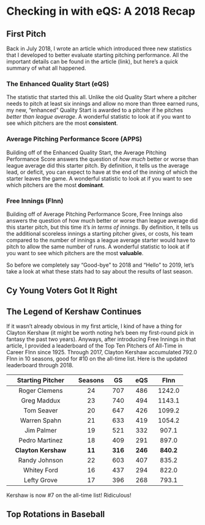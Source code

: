 # Checking in with eQS: A 2018 Recap

## First Pitch

Back in July 2018, I wrote an article which introduced three new statistics that I developed to better evaluate starting pitching performance. All the important details can be found in the article (link), but here’s a quick summary of what all happened.

### The Enhanced Quality Start (eQS)

The statistic that started this all. Unlike the old Quality Start where a pitcher needs to pitch at least six innings and allow no more than three earned runs, my new, “enhanced” Quality Start is awarded to a pitcher if he pitches *better than league average*. A wonderful statistic to look at if you want to see which pitchers are the most **consistent**.

### Average Pitching Performance Score (APPS)

Building off of the Enhanced Quality Start, the Average Pitching Performance Score answers the question of *how much* better or worse than league average did this starter pitch. By definition, it tells us the average lead, or deficit, you can expect to have at the end of the inning of which the starter leaves the game. A wonderful statistic to look at if you want to see which pitchers are the most **dominant**.

### Free Innings (FInn)

Building off of Average Pitching Performance Score, Free Innings also answers the question of how much better or worse than league average did this starter pitch, but this time it’s *in terms of innings*. By definition, it tells us the additional scoreless innings a starting pitcher gives, or costs, his team compared to the number of innings a league average starter would have to pitch to allow the same number of runs. A wonderful statistic to look at if you want to see which pitchers are the most **valuable**.

So before we completely say “Good-bye” to 2018 and “Hello” to 2019, let’s take a look at what these stats had to say about the results of last season.

## Cy Young Voters Got It Right

## The Legend of Kershaw Continues

If it wasn’t already obvious in my first article, I kind of have a thing for Clayton Kershaw (it might be worth noting he’s been my first-round pick in fantasy the past two years). Anyways, after introducing Free Innings in that article, I provided a leaderboard of the Top Ten Pitchers of All-Time in Career FInn since 1925. Through 2017, Clayton Kershaw accumulated 792.0 FInn in 10 seasons, good for #10 on the all-time list. Here is the updated leaderboard through 2018.

| Starting Pitcher | Seasons |  GS  |  eQS  |  FInn
:-----------------:|:-------:|:----:|:-----:|:------:
Roger Clemens      |  24     |  707 |  486  | 1242.0
Greg Maddux        |  23     |  740 |  494  | 1143.1
Tom Seaver         |  20     |  647 |  426  | 1099.2
Warren Spahn       |  21     |  633 |  419  | 1054.2
Jim Palmer         |  19     |  521 |  332  | 907.1
Pedro Martinez     |  18     |  409 |  291  | 897.0
**Clayton Kershaw**    |  **11**     |  **316** |  **246**  | **840.2**
Randy Johnson      |  22     |  603 |  407  | 835.2
Whitey Ford        |  16     |  437 |  294  | 822.0
Lefty Grove        |  17     |  396 |  268  | 793.1

Kershaw is now #7 on the all-time list! Ridiculous!

## Top Rotations in Baseball